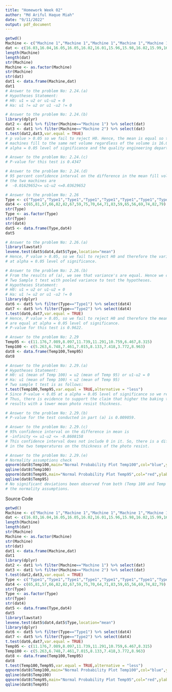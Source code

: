 ```yaml
---
title: "Homework Week 02"
author: "Md Ariful Haque Miah"
date: "9/11/2022"
output: pdf_document
---
```

```r
getwd()
Machine <- c("Machine 1","Machine 1","Machine 1","Machine 1","Machine 1","Machine 1","Machine 1","Machine 1","Machine 1","Machine 1","Machine 2","Machine 2","Machine 2","Machine 2","Machine 2","Machine 2","Machine 2","Machine 2","Machine 2","Machine 2")
dat <- c(16.03,16.04,16.05,16.05,16.02,16.01,15.96,15.98,16.02,15.99,16.02,15.97,15.96,16.01,15.99,16.03,16.04,16.02,16.01,16.00)
length(Machine)
length(dat)
str(Machine)
Machine <- as.factor(Machine)
str(Machine)
str(dat)
dat1 <- data.frame(Machine,dat)
dat1
# Answer to the problem No: 2.24.(a)
# Hypotheses Statement:
# H0: u1 = u2 or u1-u2 = 0
# Ha: u1 != u2 or u1 -u2 != 0

# Answer to the problem No: 2.24.(b)
library(dplyr)
dat2 <- dat1 %>% filter(Machine=="Machine 1") %>% select(dat)
dat3 <- dat1 %>% filter(Machine=="Machine 2") %>% select(dat)
t.test(dat2,dat3,var.equal = TRUE)
# p value > 0.05 so we fail to reject H0. Hence, the mean is equal so the both 
# machines fill to the same net volume regardless of the volume is 16.0 ounce at the 
# alpha = 0.05 level of significance and the quality engineering department's suspect is true.

# Answer to the problem No: 2.24.(c)
# P-value for this test is 0.4347

# Answer to the problem No: 2.24.(d)
# 95 percent confidence interval on the difference in the mean fill volume for 
# the two machines are
#  -0.01629652<= u1-u2 <=0.03629652

# Answer to the problem No: 2.26
Type <- c("Type1","Type1","Type1","Type1","Type1","Type1","Type1","Type1","Type1","Type1","Type2","Type2","Type2","Type2","Type2","Type2","Type2","Type2","Type2","Type2")
dat4 <- c(65,81,57,66,82,82,67,59,75,70,64,71,83,59,65,56,69,74,82,79)
str(Type)
Type <- as.factor(Type)
str(Type)
str(dat4)
dat5 <- data.frame(Type,dat4)
dat5

# Answer to the problem No: 2.26.(a)
library(lawstat)
levene.test(dat5$dat4,dat5$Type,location="mean")
# Hence, P value > 0.05, so we fail to reject H0 and therefore the variance's are equal
# at alpha = 0.05 level of significance.

# Answer to the problem No: 2.26.(b)
# From the results of (a), we see that variance's are equal. Hence we can use 
# Two Sample t test with pooled variance to test the hypotheses.
# Hypotheses Statement:
# H0: u1 = u2 or u1-u2 = 0
# Ha: u1 != u2 or u1 -u2 != 0
library(dplyr)
dat6 <- dat5 %>% filter(Type=="Type1") %>% select(dat4)
dat7 <- dat5 %>% filter(Type=="Type2") %>% select(dat4)
t.test(dat6,dat7,var.equal = TRUE)
# Hence, P value > 0.05, so we fail to reject H0 and therefore the mean burning times
# are equal at alpha = 0.05 level of significance.
# P-value for this test is 0.9622.

# Answer to the problem No: 2.29
Temp95 <- c(11.176,7.089,8.097,11.739,11.291,10.759,6.467,8.315)
Temp100 <- c(5.263,6.748,7.461,7.015,8.133,7.418,3.772,8.963)
dat8 <- data.frame(Temp100,Temp95)
dat8

# Answer to the problem No: 2.29.(a)
# Hypotheses Statement:
# H0: u1 (mean of Temp 100) = u2 (mean of Temp 95) or u1-u2 = 0
# Ha: u1 (mean of Temp 100) < u2 (mean of Temp 95)
# Two sample t test is as follows:
t.test(Temp100,Temp95,var.equal = TRUE,alternative = "less")
# Since P-value < 0.05 at a alpha = 0.05 level of significance so we reject H0
# Thus, there is evidence to support the claim that higher the baking temperature
# results with a lower mean photo resist thickness.

# Answer to the problem No: 2.29.(b)
# P-value for the test conducted in part (a) is 0.009059.

# Answer to the problem No: 2.29.(c)
# 95% confidence interval on the difference in mean is 
# -infinity <= u1-u2 <= -0.8608158
# This confidence interval does not include 0 in it. So, there is a difference 
# in the two temperatures on the thickness of the photo resist.

# Answer to the problem No: 2.29.(e)
# Normality assumptions check
qqnorm(dat8$Temp100,main="Normal Probability Plot Temp100",col="blue",ylab="100 degree celcius")
qqline(dat8$Temp100)
qqnorm(dat8$Temp95,main="Normal Probability Plot Temp95",col="red",ylab="95 degree celcius")
qqline(dat8$Temp95)
# No significant deviations been observed from both (Temp 100 and Temp 95) of the 
# the normality assumptions.
```
Source Code
```r
getwd()
Machine <- c("Machine 1","Machine 1","Machine 1","Machine 1","Machine 1","Machine 1","Machine 1","Machine 1","Machine 1","Machine 1","Machine 2","Machine 2","Machine 2","Machine 2","Machine 2","Machine 2","Machine 2","Machine 2","Machine 2","Machine 2")
dat <- c(16.03,16.04,16.05,16.05,16.02,16.01,15.96,15.98,16.02,15.99,16.02,15.97,15.96,16.01,15.99,16.03,16.04,16.02,16.01,16.00)
length(Machine)
length(dat)
str(Machine)
Machine <- as.factor(Machine)
str(Machine)
str(dat)
dat1 <- data.frame(Machine,dat)
dat1
library(dplyr)
dat2 <- dat1 %>% filter(Machine=="Machine 1") %>% select(dat)
dat3 <- dat1 %>% filter(Machine=="Machine 2") %>% select(dat)
t.test(dat2,dat3,var.equal = TRUE)
Type <- c("Type1","Type1","Type1","Type1","Type1","Type1","Type1","Type1","Type1","Type1","Type2","Type2","Type2","Type2","Type2","Type2","Type2","Type2","Type2","Type2")
dat4 <- c(65,81,57,66,82,82,67,59,75,70,64,71,83,59,65,56,69,74,82,79)
str(Type)
Type <- as.factor(Type)
str(Type)
str(dat4)
dat5 <- data.frame(Type,dat4)
dat5
library(lawstat)
levene.test(dat5$dat4,dat5$Type,location="mean")
library(dplyr)
dat6 <- dat5 %>% filter(Type=="Type1") %>% select(dat4)
dat7 <- dat5 %>% filter(Type=="Type2") %>% select(dat4)
t.test(dat6,dat7,var.equal = TRUE)
Temp95 <- c(11.176,7.089,8.097,11.739,11.291,10.759,6.467,8.315)
Temp100 <- c(5.263,6.748,7.461,7.015,8.133,7.418,3.772,8.963)
dat8 <- data.frame(Temp100,Temp95)
dat8
t.test(Temp100,Temp95,var.equal = TRUE,alternative = "less")
qqnorm(dat8$Temp100,main="Normal Probability Plot Temp100",col="blue",ylab="100 degree celcius")
qqline(dat8$Temp100)
qqnorm(dat8$Temp95,main="Normal Probability Plot Temp95",col="red",ylab="95 degree celcius")
qqline(dat8$Temp95)
```

